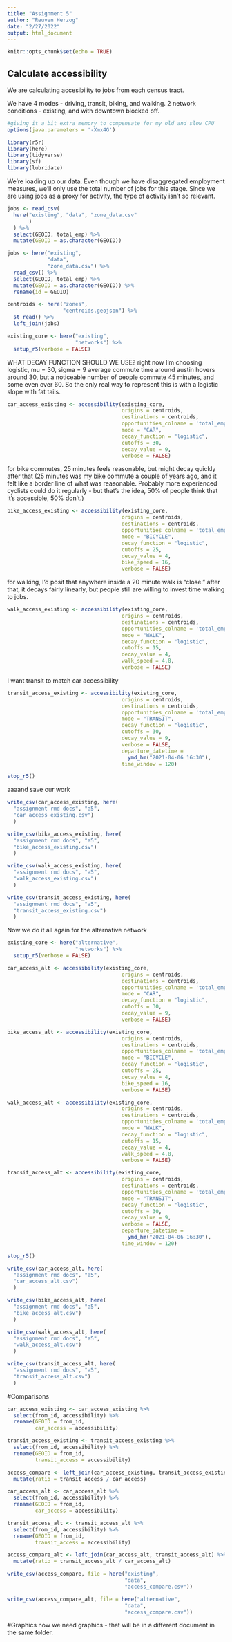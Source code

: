 ```yaml
---
title: "Assignment 5"
author: "Reuven Herzog"
date: "2/27/2022"
output: html_document
---
```


```r
knitr::opts_chunk$set(echo = TRUE)
```

## Calculate accessibility
We are calculating accesibility to jobs from each census tract.

We have 4 modes - driving, transit, biking, and walking.
2 network conditions - existing, and with downtown blocked off.

```r
#giving it a bit extra memory to compensate for my old and slow CPU
options(java.parameters = '-Xmx4G')

library(r5r)
library(here)
library(tidyverse)
library(sf)
library(lubridate)
```

We're loading up our data. Even though we have disaggregated employment measures,
we'll only use the total number of jobs for this stage. Since we are using jobs
as a proxy for activity, the type of activity isn't so relevant.

```r
jobs <- read_csv(
  here("existing", "data", "zone_data.csv"
       )
  ) %>%
  select(GEOID, total_emp) %>%
  mutate(GEOID = as.character(GEOID))

jobs <- here("existing",
             "data",
             "zone_data.csv") %>%
  read_csv() %>%
  select(GEOID, total_emp) %>%
  mutate(GEOID = as.character(GEOID)) %>%
  rename(id = GEOID)

centroids <- here("zones",
                  "centroids.geojson") %>%
  st_read() %>%
  left_join(jobs)

```

```r
existing_core <- here("existing",
                      "networks") %>%
  setup_r5(verbose = FALSE)
```

WHAT DECAY FUNCTION SHOULD WE USE?
right now I'm choosing logistic, mu = 30, sigma = 9
average commute time around austin hovers around 30, but a noticeable number of
people commute 45 minutes, and some even over 60. So the only real way to represent
this is with a logistic slope with fat tails.


```r
car_access_existing <- accessibility(existing_core,
                                     origins = centroids,
                                     destinations = centroids,
                                     opportunities_colname = 'total_emp',
                                     mode = "CAR",
                                     decay_function = "logistic",
                                     cutoffs = 30,
                                     decay_value = 9, 
                                     verbose = FALSE)
```


for bike commutes, 25 minutes feels reasonable, but might decay quickly after that
(25 minutes was my bike commute a couple of years ago, and it felt like a border line
of what was reasonable. Probably more experienced cyclists could do it regularly -
but that's the idea, 50% of people think that it's accessible, 50% don't.)

```r
bike_access_existing <- accessibility(existing_core,
                                     origins = centroids,
                                     destinations = centroids,
                                     opportunities_colname = 'total_emp',
                                     mode = "BICYCLE",
                                     decay_function = "logistic",
                                     cutoffs = 25,
                                     decay_value = 4,
                                     bike_speed = 16,
                                     verbose = FALSE)
```


for walking, I'd posit that anywhere inside a 20 minute walk is "close."
after that, it decays fairly linearly, but people still are willing to invest
time walking to jobs.

```r
walk_access_existing <- accessibility(existing_core,
                                     origins = centroids,
                                     destinations = centroids,
                                     opportunities_colname = 'total_emp',
                                     mode = "WALK",
                                     decay_function = "logistic",
                                     cutoffs = 15,
                                     decay_value = 4,
                                     walk_speed = 4.8,
                                     verbose = FALSE)
```


I want transit to match car accessibility

```r
transit_access_existing <- accessibility(existing_core,
                                     origins = centroids,
                                     destinations = centroids,
                                     opportunities_colname = 'total_emp',
                                     mode = "TRANSIT",
                                     decay_function = "logistic",
                                     cutoffs = 30,
                                     decay_value = 9, 
                                     verbose = FALSE,
                                     departure_datetime = 
                                       ymd_hm("2021-04-06 16:30"),
                                     time_window = 120)
```


```r
stop_r5()
```

aaaand save our work
```r
write_csv(car_access_existing, here(
  "assignment rmd docs", "a5",
  "car_access_existing.csv")
  )

write_csv(bike_access_existing, here(
  "assignment rmd docs", "a5",
  "bike_access_existing.csv")
  )

write_csv(walk_access_existing, here(
  "assignment rmd docs", "a5",
  "walk_access_existing.csv")
  )

write_csv(transit_access_existing, here(
  "assignment rmd docs", "a5",
  "transit_access_existing.csv")
  )
```



Now we do it all again for the alternative network


```r
existing_core <- here("alternative",
                      "networks") %>%
  setup_r5(verbose = FALSE)
```

```r
car_access_alt <- accessibility(existing_core,
                                     origins = centroids,
                                     destinations = centroids,
                                     opportunities_colname = 'total_emp',
                                     mode = "CAR",
                                     decay_function = "logistic",
                                     cutoffs = 30,
                                     decay_value = 9, 
                                     verbose = FALSE)
```


```r
bike_access_alt <- accessibility(existing_core,
                                     origins = centroids,
                                     destinations = centroids,
                                     opportunities_colname = 'total_emp',
                                     mode = "BICYCLE",
                                     decay_function = "logistic",
                                     cutoffs = 25,
                                     decay_value = 4,
                                     bike_speed = 16,
                                     verbose = FALSE)
```

```r
walk_access_alt <- accessibility(existing_core,
                                     origins = centroids,
                                     destinations = centroids,
                                     opportunities_colname = 'total_emp',
                                     mode = "WALK",
                                     decay_function = "logistic",
                                     cutoffs = 15,
                                     decay_value = 4,
                                     walk_speed = 4.8,
                                     verbose = FALSE)
```


```r
transit_access_alt <- accessibility(existing_core,
                                     origins = centroids,
                                     destinations = centroids,
                                     opportunities_colname = 'total_emp',
                                     mode = "TRANSIT",
                                     decay_function = "logistic",
                                     cutoffs = 30,
                                     decay_value = 9, 
                                     verbose = FALSE,
                                     departure_datetime = 
                                       ymd_hm("2021-04-06 16:30"),
                                     time_window = 120)
```


```r
stop_r5()
```

```r
write_csv(car_access_alt, here(
  "assignment rmd docs", "a5",
  "car_access_alt.csv")
  )

write_csv(bike_access_alt, here(
  "assignment rmd docs", "a5",
  "bike_access_alt.csv")
  )

write_csv(walk_access_alt, here(
  "assignment rmd docs", "a5",
  "walk_access_alt.csv")
  )

write_csv(transit_access_alt, here(
  "assignment rmd docs", "a5",
  "transit_access_alt.csv")
  )
```


#Comparisons

```r
car_access_existing <- car_access_existing %>%
  select(from_id, accessibility) %>%
  rename(GEOID = from_id,
         car_access = accessibility)

transit_access_existing <- transit_access_existing %>%
  select(from_id, accessibility) %>%
  rename(GEOID = from_id,
         transit_access = accessibility)

access_compare <- left_join(car_access_existing, transit_access_existing) %>%
  mutate(ratio = transit_access / car_access)
```

```r
car_access_alt <- car_access_alt %>%
  select(from_id, accessibility) %>%
  rename(GEOID = from_id,
         car_access = accessibility)

transit_access_alt <- transit_access_alt %>%
  select(from_id, accessibility) %>%
  rename(GEOID = from_id,
         transit_access = accessibility)

access_compare_alt <- left_join(car_access_alt, transit_access_alt) %>%
  mutate(ratio = transit_access_alt / car_access_alt)
```

```r
write_csv(access_compare, file = here("existing", 
                                      "data",
                                      "access_compare.csv"))

write_csv(access_compare_alt, file = here("alternative", 
                                      "data",
                                      "access_compare.csv"))
```


#Graphics
now we need graphics - that will be in a different document in the same folder.
